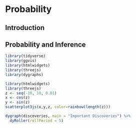 # Probability

## Introduction

## Probability and Inference
```{r, echo = TRUE, warning = FALSE, message = FALSE}
library(tidyverse)
library(ggvis)
library(htmlwidgets)
library(threejs)
library(dygraphs)
```

```{r}
library(htmlwidgets)
library(threejs)
z <- seq(-10, 10, 0.01)
x <- cos(z)
y <- sin(z)
scatterplot3js(x,y,z, color=rainbow(length(z)))
```
```{r}
dygraph(discoveries, main = "Important Discoveries") %>% 
  dyRoller(rollPeriod = 5)
```

